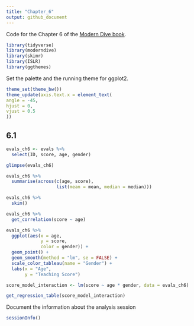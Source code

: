 ```yaml
---
title: "Chapter_6"
output: github_document
---
```


Code for the Chapter 6 of the [Modern Dive book](https://moderndive.com/6-regression.html#regression).

```r
library(tidyverse)
library(moderndive)
library(skimr)
library(ISLR)
library(ggthemes)
```

Set the palette and the running theme for ggplot2.

```r
theme_set(theme_bw())
theme_update(axis.text.x = element_text(
angle = -45,
hjust = 0,
vjust = 0.5
))
```

## 6.1

```r
evals_ch6 <- evals %>%
  select(ID, score, age, gender)

glimpse(evals_ch6)
```

```r
evals_ch6 %>%
  summarise(across(c(age, score),
                   list(mean = mean, median = median)))
```
```r
evals_ch6 %>%
  skim()
```
```r
evals_ch6 %>%
  get_correlation(score ~ age)
```
```r
evals_ch6 %>%
  ggplot(aes(x = age, 
             y = score,
             color = gender)) +
  geom_point() +
  geom_smooth(method = "lm", se = FALSE) +
  scale_color_tableau(name = "Gender") +
  labs(x = "Age",
       y = "Teaching Score")
```
```r
score_model_interaction <- lm(score ~ age * gender, data = evals_ch6)

get_regression_table(score_model_interaction)
```

Document the information about the analysis session

```r
sessionInfo()
```
